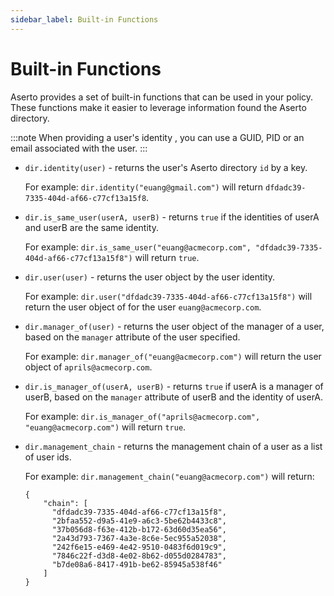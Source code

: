 ```yaml
---
sidebar_label: Built-in Functions
---
```


# Built-in Functions

Aserto provides a set of built-in functions that can be used in your policy. These functions make it easier to leverage information found the Aserto directory.

:::note
When providing a user's identity , you can use a GUID, PID or an email associated with the user.
:::

- `dir.identity(user)` - returns the user's Aserto directory `id` by a key.

  For example: `dir.identity("euang@gmail.com")` will return `dfdadc39-7335-404d-af66-c77cf13a15f8`.

- `dir.is_same_user(userA, userB)` - returns `true` if the identities of userA and userB are the same identity.

  For example: `dir.is_same_user("euang@acmecorp.com", "dfdadc39-7335-404d-af66-c77cf13a15f8")` will return `true`.

- `dir.user(user)` - returns the user object by the user identity.

  For example: `dir.user("dfdadc39-7335-404d-af66-c77cf13a15f8")` will return the user object of for the user `euang@acmecorp.com`.

- `dir.manager_of(user)` - returns the user object of the manager of a user, based on the `manager` attribute of the user specified.

  For example: `dir.manager_of("euang@acmecorp.com")` will return the user object of `aprils@acmecorp.com`.

- `dir.is_manager_of(userA, userB)` - returns `true` if userA is a manager of userB, based on the `manager` attribute of userB and the identity of userA.

  For example: `dir.is_manager_of("aprils@acmecorp.com", "euang@acmecorp.com")` will return `true`.

- `dir.management_chain` - returns the management chain of a user as a list of user ids.

  For example: `dir.management_chain("euang@acmecorp.com")` will return:

  ```
  {
      "chain": [
        "dfdadc39-7335-404d-af66-c77cf13a15f8",
        "2bfaa552-d9a5-41e9-a6c3-5be62b4433c8",
        "37b056d8-f63e-412b-b172-63d60d35ea56",
        "2a43d793-7367-4a3e-8c6e-5ec955a52038",
        "242f6e15-e469-4e42-9510-0483f6d019c9",
        "7846c22f-d3d8-4e02-8b62-d055d0284783",
        "b7de08a6-8417-491b-be62-85945a538f46"
      ]
  }
  ```

